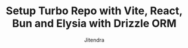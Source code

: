 ---
title: "Setup Turbo Repo with Vite, React, Bun and Elysia with Drizzle ORM"
publishedDate: 2024-08-05
updatedDate: 2024-08-05
description: "Step by step guide on how to setup turbo repo with vite, react, bun and elysia with drizzle orm."
ogImage: "https://static.everythingcs.dev/blog/astro-auth-series/astro-js-two-factor-auth-recovery-codes.png"
featuredImage: "https://static.everythingcs.dev/blog/astro-auth-series/astro-js-two-factor-auth-recovery-codes.png"
category: ["Astro", "Authentication", "Astro Authentication"]
author: "Jitendra"
isFeatured: true
draft: true
---